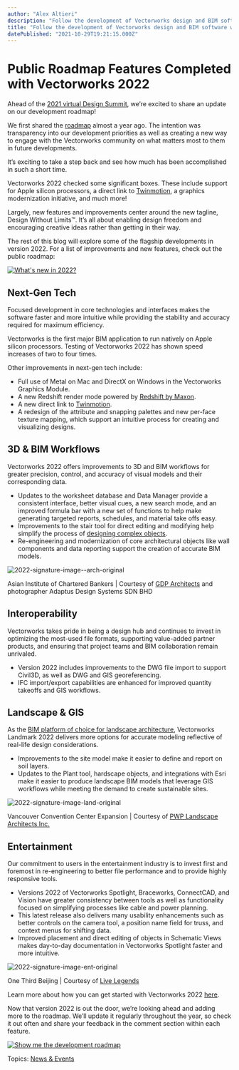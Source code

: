 ```yaml
---
author: "Alex Altieri"
description: "Follow the development of Vectorworks design and BIM software with this update on what boxes were checked by the latest release."
title: "Follow the development of Vectorworks design and BIM software with this update on what boxes were checked by the latest release." 
datePublished: "2021-10-29T19:21:15.000Z"
---
```

# Public Roadmap Features Completed with Vectorworks 2022

Ahead of the [2021 virtual Design Summit](../../../net/vectorworks/blog/all-about-the-2021-vectorworks-design-summit.html), we’re excited to share an update on our development roadmap!

We first shared the [roadmap](https://www.vectorworks.net/public-roadmap) almost a year ago. The intention was transparency into our development priorities as well as creating a new way to engage with the Vectorworks community on what matters most to them in future developments.

It’s exciting to take a step back and see how much has been accomplished in such a short time.

Vectorworks 2022 checked some significant boxes. These include support for Apple silicon processors, a direct link to [Twinmotion](http://unrealengine.com/twinmotion), a graphics modernization initiative, and much more!

Largely, new features and improvements center around the new tagline, Design Without Limits™. It’s all about enabling design freedom and encouraging creative ideas rather than getting in their way.

The rest of this blog will explore some of the flagship developments in version 2022\. For a list of improvements and new features, check out the public roadmap:

[![What's new in 2022?](https://no-cache.hubspot.com/cta/default/3018241/b784a025-0578-42fa-af72-0c4c4c8b4425.png)](https://cta-redirect.hubspot.com/cta/redirect/3018241/b784a025-0578-42fa-af72-0c4c4c8b4425) 

## Next-Gen Tech

Focused development in core technologies and interfaces makes the software faster and more intuitive while providing the stability and accuracy required for maximum efficiency.

Vectorworks is the first major BIM application to run natively on Apple silicon processors. Testing of Vectorworks 2022 has shown speed increases of two to four times.

Other improvements in next-gen tech include:

* Full use of Metal on Mac and DirectX on Windows in the Vectorworks Graphics Module.
* A new Redshift render mode powered by [Redshift by Maxon](http://maxon.net/redshift).
* A new direct link to [Twinmotion](http://unrealengine.com/twinmotion).
* A redesign of the attribute and snapping palettes and new per-face texture mapping, which support an intuitive process for creating and visualizing designs.

## 3D & BIM Workflows

Vectorworks 2022 offers improvements to 3D and BIM workflows for greater precision, control, and accuracy of visual models and their corresponding data.

* Updates to the worksheet database and Data Manager provide a consistent interface, better visual cues, a new search mode, and an improved formula bar with a new set of functions to help make generating targeted reports, schedules, and material take offs easy.
* Improvements to the stair tool for direct editing and modifying help simplify the process of [designing complex objects](../../../net/vectorworks/blog/the-best-3d-modeling-for-interior-architecture.html).
* Re-engineering and modernization of core architectural objects like wall components and data reporting support the creation of accurate BIM models.

![2022-signature-image--arch-original](https://blog.vectorworks.net/hs-fs/hubfs/Blog%20Images/210915_Launch/2022-signature-image--arch-original.jpg?width=1440&name=2022-signature-image--arch-original.jpg)

Asian Institute of Chartered Bankers | Courtesy of [GDP Architects](https://www.gdparchitects.com/) and photographer Adaptus Design Systems SDN BHD 

## Interoperability

Vectorworks takes pride in being a design hub and continues to invest in optimizing the most-used file formats, supporting value-added partner products, and ensuring that project teams and BIM collaboration remain unrivaled.

* Version 2022 includes improvements to the DWG file import to support Civil3D, as well as DWG and GIS georeferencing.
* IFC import/export capabilities are enhanced for improved quantity takeoffs and GIS workflows.

## Landscape & GIS

As the [BIM platform of choice for landscape architecture](../../../net/vectorworks/blog/why-bim-is-taking-over-landscape-architecture.html), Vectorworks Landmark 2022 delivers more options for accurate modeling reflective of real-life design considerations.

* Improvements to the site model make it easier to define and report on soil layers.
* Updates to the Plant tool, hardscape objects, and integrations with Esri make it easier to produce landscape BIM models that leverage GIS workflows while meeting the demand to create sustainable sites.

![2022-signature-image-land-original](https://blog.vectorworks.net/hs-fs/hubfs/Blog%20Images/210915_Launch/2022-signature-image-land-original.png?width=1440&name=2022-signature-image-land-original.png)

Vancouver Convention Center Expansion | Courtesy of [PWP Landscape Architects Inc.](http://www.pwpla.com/)

## Entertainment

Our commitment to users in the entertainment industry is to invest first and foremost in re-engineering to better file performance and to provide highly responsive tools.

* Versions 2022 of Vectorworks Spotlight, Braceworks, ConnectCAD, and Vision have greater consistency between tools as well as functionality focused on simplifying processes like cable and power planning.
* This latest release also delivers many usability enhancements such as better controls on the camera tool, a position name field for truss, and context menus for shifting data.
* Improved placement and direct editing of objects in Schematic Views makes day-to-day documentation in Vectorworks Spotlight faster and more intuitive.

![2022-signature-image-ent-original](https://blog.vectorworks.net/hs-fs/hubfs/Blog%20Images/210915_Launch/2022-signature-image-ent-original.jpg?width=1440&name=2022-signature-image-ent-original.jpg)

One Third Beijing | Courtesy of [Live Legends](https://www.livelegends.com/) 

Learn more about how you can get started with Vectorworks 2022 [here](http://vectorworks.net/2022).

Now that version 2022 is out the door, we’re looking ahead and adding more to the roadmap. We’ll update it regularly throughout the year, so check it out often and share your feedback in the comment section within each feature.

[![Show me the development roadmap](https://no-cache.hubspot.com/cta/default/3018241/1f23f5c6-80f8-4c57-8407-5fe18939dca6.png)](https://cta-redirect.hubspot.com/cta/redirect/3018241/1f23f5c6-80f8-4c57-8407-5fe18939dca6) 

 Topics: [News & Events](https://blog.vectorworks.net/topic/news-events) 

 